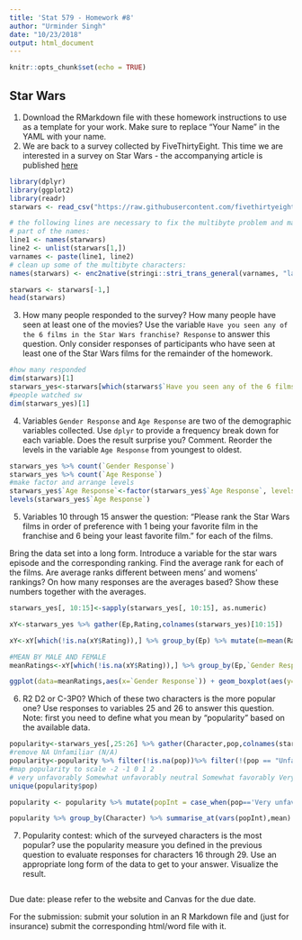 ```yaml
---
title: 'Stat 579 - Homework #8'
author: "Urminder Singh"
date: "10/23/2018"
output: html_document
---
```


```r
knitr::opts_chunk$set(echo = TRUE)
```

## Star Wars

1. Download the RMarkdown file with these homework instructions to use as a template for your work.
Make sure to replace "Your Name" in the YAML with your name.
2. We are back to a survey collected by FiveThirtyEight. This time we are interested in a survey on Star Wars - the accompanying article is published [here](https://fivethirtyeight.com/features/americas-favorite-star-wars-movies-and-least-favorite-characters/)

```r
library(dplyr)
library(ggplot2)
library(readr) 
starwars <- read_csv("https://raw.githubusercontent.com/fivethirtyeight/data/master/star-wars-survey/StarWars.csv")

# the following lines are necessary to fix the multibyte problem and make proper names
# part of the names:
line1 <- names(starwars)
line2 <- unlist(starwars[1,])
varnames <- paste(line1, line2)
# clean up some of the multibyte characters:
names(starwars) <- enc2native(stringi::stri_trans_general(varnames, "latin-ascii"))

starwars <- starwars[-1,]
head(starwars)
```

3. How many people responded to the survey? How many people have seen at least one of the movies? Use the variable `Have you seen any of the 6 films in the Star Wars franchise? Response` to answer this question. Only consider responses of participants who have seen at least one of the Star Wars films for the remainder of the homework.

```r
#how many responded
dim(starwars)[1]
starwars_yes<-starwars[which(starwars$`Have you seen any of the 6 films in the Star Wars franchise? Response` == 'Yes'),]
#people watched sw
dim(starwars_yes)[1]
```

4. Variables `Gender Response` and `Age Response` are two of the demographic variables collected. Use `dplyr` to provide a frequency break down for each variable. Does the result surprise you? Comment. Reorder the levels in the variable `Age Response` from youngest to oldest.

```r
starwars_yes %>% count(`Gender Response`)
starwars_yes %>% count(`Age Response`)
#make factor and arrange levels
starwars_yes$`Age Response`<-factor(starwars_yes$`Age Response`, levels=c("18-29", "30-44", "45-60", "> 60", ""))
levels(starwars_yes$`Age Response`)
```


5. Variables 10 through 15 answer the question: "Please rank the Star Wars films in order of preference with 1 being your favorite film in the franchise and 6 being your least favorite film." for each of the films. 



Bring the data set into a long form. Introduce a variable for the star wars episode and the corresponding ranking. 
Find the average rank for each of the films. Are average ranks different between mens' and womens' rankings?
On how many responses are the averages based? Show these numbers together with the averages.

```r
starwars_yes[, 10:15]<-sapply(starwars_yes[, 10:15], as.numeric)

xY<-starwars_yes %>% gather(Ep,Rating,colnames(starwars_yes)[10:15])

xY<-xY[which(!is.na(xY$Rating)),] %>% group_by(Ep) %>% mutate(m=mean(Rating))

#MEAN BY MALE AND FEMALE  
meanRatings<-xY[which(!is.na(xY$Rating)),] %>% group_by(Ep,`Gender Response`) %>% summarise_at(vars("Rating"), funs(mean, length))

ggplot(data=meanRatings,aes(x=`Gender Response`)) + geom_boxplot(aes(y=mean))
```


6. R2 D2 or C-3P0? Which of these two characters is the more popular one? Use responses to variables 25 and 26 to answer this question. Note: first you need to define what you mean by  "popularity" based on the available data.  

```r
popularity<-starwars_yes[,25:26] %>% gather(Character,pop,colnames(starwars_yes)[25:26])
#remove NA Unfamiliar (N/A)
popularity<-popularity %>% filter(!is.na(pop))%>% filter(!(pop == "Unfamiliar (N/A)"))
#map popularity to scale -2 -1 0 1 2
# very unfavorably Somewhat unfavorably neutral Somewhat favorably Very favorably
unique(popularity$pop)

popularity <- popularity %>% mutate(popInt = case_when(pop=='Very unfavorably' ~-2, pop=='very unfavorably' ~-2, pop=='Somewhat unfavorably' ~-1, pop=='Neither favorably nor unfavorably (neutral)' ~0, pop=='Somewhat favorably' ~1, pop=='Very favorably' ~2))

popularity %>% group_by(Character) %>% summarise_at(vars(popInt),mean) %>% arrange(desc(popInt))

```




7. Popularity contest: which of the surveyed characters is the most popular? use the popularity measure you defined in the previous question to evaluate responses for characters 16 through 29. Use an appropriate long form of the data to get to your answer. Visualize the result. 

```r

```


Due date: please refer to the website and Canvas for the due date. 

For the submission: submit your solution in an R Markdown file and (just for insurance) submit the corresponding html/word file with it. 
